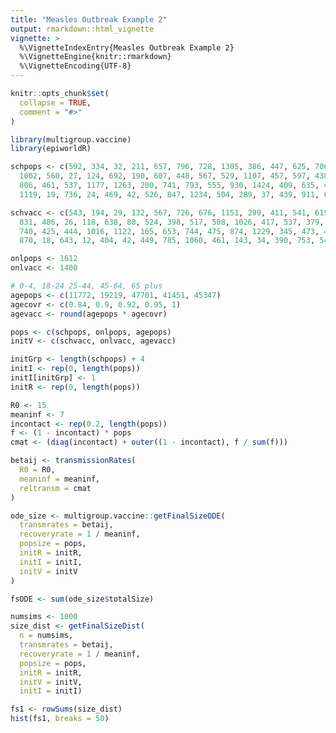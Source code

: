 ```yaml
---
title: "Measles Outbreak Example 2"
output: rmarkdown::html_vignette
vignette: >
  %\VignetteIndexEntry{Measles Outbreak Example 2}
  %\VignetteEngine{knitr::rmarkdown}
  %\VignetteEncoding{UTF-8}
---
```


```r
knitr::opts_chunk$set(
  collapse = TRUE,
  comment = "#>"
)
```

```r
library(multigroup.vaccine)
library(epiworldR)
```

```r
schpops <- c(592, 334, 32, 211, 657, 796, 728, 1305, 386, 447, 625, 706, 306, 27,
  1002, 560, 27, 124, 692, 190, 607, 448, 567, 529, 1107, 457, 597, 438, 420, 690,
  806, 461, 537, 1177, 1263, 200, 741, 793, 555, 930, 1424, 409, 635, 486, 408,
  1119, 19, 736, 24, 469, 42, 526, 847, 1234, 504, 289, 37, 439, 911, 618, 432, 546)

schvacc <- c(543, 194, 29, 132, 567, 726, 676, 1151, 299, 411, 541, 619, 291, 19, 
  831, 486, 26, 118, 638, 80, 524, 398, 517, 508, 1026, 417, 537, 379, 372, 600,
  740, 425, 444, 1016, 1122, 165, 653, 744, 475, 874, 1229, 345, 473, 424, 318,
  870, 18, 643, 12, 404, 42, 449, 785, 1060, 461, 143, 34, 390, 753, 547, 360, 471)

onlpops <- 1612
onlvacc <- 1400

# 0-4, 18-24 25-44, 45-64, 65 plus
agepops <- c(11772, 19219, 47701, 41451, 45347)
agecovr <- c(0.84, 0.9, 0.92, 0.95, 1)
agevacc <- round(agepops * agecovr)

pops <- c(schpops, onlpops, agepops)
initV <- c(schvacc, onlvacc, agevacc)

initGrp <- length(schpops) + 4
initI <- rep(0, length(pops))
initI[initGrp] <- 1
initR <- rep(0, length(pops))

R0 <- 15
meaninf <- 7
incontact <- rep(0.2, length(pops))
f <- (1 - incontact) * pops
cmat <- (diag(incontact) + outer((1 - incontact), f / sum(f)))

betaij <- transmissionRates(
  R0 = R0,
  meaninf = meaninf,
  reltransm = cmat
)

ode_size <- multigroup.vaccine::getFinalSizeODE(
  transmrates = betaij,
  recoveryrate = 1 / meaninf,
  popsize = pops,
  initR = initR,
  initI = initI,
  initV = initV
)

fsODE <- sum(ode_size$totalSize)
```

```r
numsims <- 1000
size_dist <- getFinalSizeDist(
  n = numsims,
  transmrates = betaij,
  recoveryrate = 1 / meaninf,
  popsize = pops,
  initR = initR,
  initV = initV,
  initI = initI)

fs1 <- rowSums(size_dist)
hist(fs1, breaks = 50)
```


